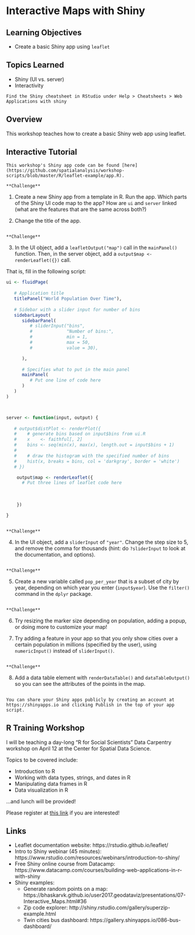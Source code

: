 # Interactive Maps with Shiny

## Learning Objectives

- Create a basic Shiny app using `leaflet`

## Topics Learned

- Shiny (UI vs. server)
- Interactivity

```block
Find the Shiny cheatsheet in RStudio under Help > Cheatsheets > Web Applications with shiny
```

## Overview

This workshop teaches how to create a basic Shiny web app using leaflet.

## Interactive Tutorial

```block
This workshop's Shiny app code can be found [here](https://github.com/spatialanalysis/workshop-scripts/blob/master/R/leaflet-example/app.R).
```

```block
**Challenge**
```
1. Create a new Shiny app from a template in R. Run the app. Which parts of the Shiny UI code map to the app? How are `ui` and `server` linked (what are the features that are the same across both?)

2. Change the title of the app.

```block
```

```block
**Challenge**
```
3. In the UI object, add a `leafletOutput("map")` call in the `mainPanel()` function. Then, in the server object, add a `output$map <- renderLeaflet({})` call.

That is, fill in the following script:
```r
ui <- fluidPage(
   
   # Application title
   titlePanel("World Population Over Time"),
   
   # Sidebar with a slider input for number of bins 
   sidebarLayout(
      sidebarPanel(
         # sliderInput("bins",
         #             "Number of bins:",
         #             min = 1,
         #             max = 50,
         #             value = 30),

      ),
      
      # Specifies what to put in the main panel
      mainPanel(
         # Put one line of code here
      )
   )
)



server <- function(input, output) {
  
   # output$distPlot <- renderPlot({
   #    # generate bins based on input$bins from ui.R
   #    x    <- faithful[, 2] 
   #    bins <- seq(min(x), max(x), length.out = input$bins + 1)
   #    
   #    # draw the histogram with the specified number of bins
   #    hist(x, breaks = bins, col = 'darkgray', border = 'white')
   # })

    output$map <- renderLeaflet({
      # Put three lines of leaflet code here
      
      
      
    })

}

```

```block
```

```block
**Challenge**
```
4. In the UI object, add a `sliderInput` of `"year"`. Change the step size to 5, and remove the comma for thousands (hint: do `?sliderInput` to look at the documentation, and options).
    
```block
```

```block
**Challenge**
```
5. Create a new variable called `pop_per_year` that is a subset of city by year, depending on which year you enter (`input$year`). Use the `filter()` command in the `dplyr` package.
    
```block
```


```block
**Challenge**
```
6. Try resizing the marker size depending on population, adding a popup, or doing more to customize your map!

7. Try adding a feature in your app so that you only show cities over a certain population in millions (specified by the user), using `numericInput()` instead of `sliderInput()`.
    
```block
```


```block
**Challenge**
```
8. Add a data table element with `renderDataTable()` and `dataTableOutput()` so you can see the attributes of the points in the map.

```block
```

```block
You can share your Shiny apps publicly by creating an account at https://shinyapps.io and clicking Publish in the top of your app script.
```

## R Training Workshop

I will be teaching a day-long "R for Social Scientists" Data Carpentry workshop on April 12 at the Center for Spatial Data Science. 

Topics to be covered include:

- Introduction to R
- Working with data types, strings, and dates in R
- Manipulating data frames in R
- Data visualization in R

...and lunch will be provided!

Please register at [this link](https://www.eventbrite.com/e/r-for-social-scientists-data-carpentry-workshop-tickets-57131487818) if you are interested! 

## Links 

- Leaflet documentation website: https://rstudio.github.io/leaflet/
- Intro to Shiny webinar (45 minutes): https://www.rstudio.com/resources/webinars/introduction-to-shiny/
- Free Shiny online course from Datacamp: https://www.datacamp.com/courses/building-web-applications-in-r-with-shiny
- Shiny examples:
  + Generate random points on a map: https://bhaskarvk.github.io/user2017.geodataviz/presentations/07-Interactive_Maps.html#36
  + Zip code explorer: http://shiny.rstudio.com/gallery/superzip-example.html
  + Twin cities bus dashboard: https://gallery.shinyapps.io/086-bus-dashboard/